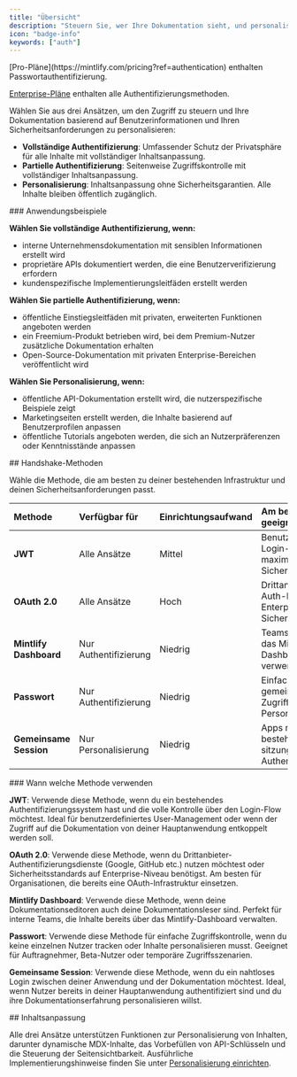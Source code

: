 ```yaml
---
title: "Übersicht"
description: "Steuern Sie, wer Ihre Dokumentation sieht, und personalisieren Sie das Nutzungserlebnis"
icon: "badge-info"
keywords: ["auth"]
---
```


<Info>
  [Pro-Pläne](https://mintlify.com/pricing?ref=authentication) enthalten Passwortauthentifizierung.

  [Enterprise-Pläne](https://mintlify.com/pricing?ref=authentication) enthalten alle Authentifizierungsmethoden.
</Info>

Wählen Sie aus drei Ansätzen, um den Zugriff zu steuern und Ihre Dokumentation basierend auf Benutzerinformationen und Ihren Sicherheitsanforderungen zu personalisieren:

- **Vollständige Authentifizierung**: Umfassender Schutz der Privatsphäre für alle Inhalte mit vollständiger Inhaltsanpassung.
- **Partielle Authentifizierung**: Seitenweise Zugriffskontrolle mit vollständiger Inhaltsanpassung.
- **Personalisierung**: Inhaltsanpassung ohne Sicherheitsgarantien. Alle Inhalte bleiben öffentlich zugänglich.

<div id="use-case-examples">
  ### Anwendungsbeispiele
</div>

**Wählen Sie vollständige Authentifizierung, wenn:**

- interne Unternehmensdokumentation mit sensiblen Informationen erstellt wird
- proprietäre APIs dokumentiert werden, die eine Benutzerverifizierung erfordern
- kundenspezifische Implementierungsleitfäden erstellt werden

**Wählen Sie partielle Authentifizierung, wenn:**

- öffentliche Einstiegsleitfäden mit privaten, erweiterten Funktionen angeboten werden
- ein Freemium-Produkt betrieben wird, bei dem Premium-Nutzer zusätzliche Dokumentation erhalten
- Open-Source-Dokumentation mit privaten Enterprise-Bereichen veröffentlicht wird

**Wählen Sie Personalisierung, wenn:**

- öffentliche API-Dokumentation erstellt wird, die nutzerspezifische Beispiele zeigt
- Marketingseiten erstellt werden, die Inhalte basierend auf Benutzerprofilen anpassen
- öffentliche Tutorials angeboten werden, die sich an Nutzerpräferenzen oder Kenntnisstände anpassen

<div id="handshake-methods">
  ## Handshake-Methoden
</div>

Wähle die Methode, die am besten zu deiner bestehenden Infrastruktur und deinen Sicherheitsanforderungen passt.

| Methode | Verfügbar für | Einrichtungsaufwand | Am besten geeignet für |
|:-------|:--------------|:--------------------|:-----------------------|
| **JWT** | Alle Ansätze | Mittel | Benutzerdefinierte Login-Flows, maximale Sicherheitskontrolle |
| **OAuth 2.0** | Alle Ansätze | Hoch | Drittanbieter-Auth-Provider, Enterprise-Sicherheit |
| **Mintlify Dashboard** | Nur Authentifizierung | Niedrig | Teams, die bereits das Mintlify-Dashboard verwenden |
| **Passwort** | Nur Authentifizierung | Niedrig | Einfacher gemeinsamer Zugriff ohne Personalisierung |
| **Gemeinsame Session** | Nur Personalisierung | Niedrig | Apps mit bestehender sitzungsbasierter Authentifizierung |

<div id="when-to-use-each-method">
  ### Wann welche Methode verwenden
</div>

**JWT**: Verwende diese Methode, wenn du ein bestehendes Authentifizierungssystem hast und die volle Kontrolle über den Login-Flow möchtest. Ideal für benutzerdefiniertes User-Management oder wenn der Zugriff auf die Dokumentation von deiner Hauptanwendung entkoppelt werden soll.

**OAuth 2.0**: Verwende diese Methode, wenn du Drittanbieter-Authentifizierungsdienste (Google, GitHub etc.) nutzen möchtest oder Sicherheitsstandards auf Enterprise-Niveau benötigst. Am besten für Organisationen, die bereits eine OAuth-Infrastruktur einsetzen.

**Mintlify Dashboard**: Verwende diese Methode, wenn deine Dokumentationseditoren auch deine Dokumentationsleser sind. Perfekt für interne Teams, die Inhalte bereits über das Mintlify-Dashboard verwalten.

**Passwort**: Verwende diese Methode für einfache Zugriffskontrolle, wenn du keine einzelnen Nutzer tracken oder Inhalte personalisieren musst. Geeignet für Auftragnehmer, Beta-Nutzer oder temporäre Zugriffsszenarien.

**Gemeinsame Session**: Verwende diese Methode, wenn du ein nahtloses Login zwischen deiner Anwendung und der Dokumentation möchtest. Ideal, wenn Nutzer bereits in deiner Hauptanwendung authentifiziert sind und du ihre Dokumentationserfahrung personalisieren willst.

<div id="content-customization">
  ## Inhaltsanpassung
</div>

Alle drei Ansätze unterstützen Funktionen zur Personalisierung von Inhalten, darunter dynamische MDX-Inhalte, das Vorbefüllen von API-Schlüsseln und die Steuerung der Seitensichtbarkeit. Ausführliche Implementierungshinweise finden Sie unter [Personalisierung einrichten](/de/authentication-personalization/personalization-setup).
